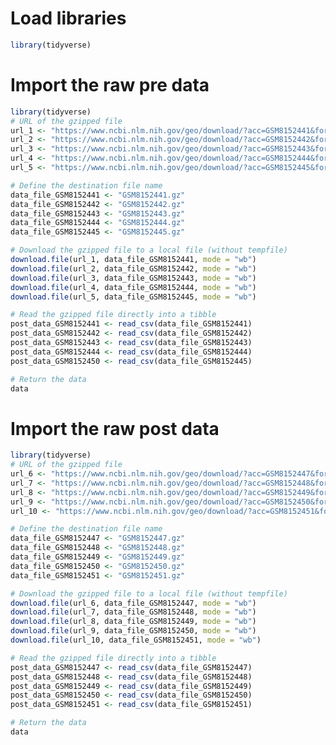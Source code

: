 # Load libraries

```r
library(tidyverse)
```

# Import the raw pre data

```r
library(tidyverse)
# URL of the gzipped file
url_1 <- "https://www.ncbi.nlm.nih.gov/geo/download/?acc=GSM8152441&format=file&file=GSM8152441%5F20220128%5F30102613280522%2D01%5F01002%5F04%2ERCC%2Egz"
url_2 <- "https://www.ncbi.nlm.nih.gov/geo/download/?acc=GSM8152442&format=file&file=GSM8152442%5F20220128%5F30102613280522%2D01%5F01004%5F05%2ERCC%2Egz"
url_3 <- "https://www.ncbi.nlm.nih.gov/geo/download/?acc=GSM8152443&format=file&file=GSM8152443%5F20220128%5F30102613280522%2D01%5F01013%5F01%2ERCC%2Egz"
url_4 <- "https://www.ncbi.nlm.nih.gov/geo/download/?acc=GSM8152444&format=file&file=GSM8152444%5F20220128%5F30102613280522%2D01%5F01014%5F02%2ERCC%2Egz"
url_5 <- "https://www.ncbi.nlm.nih.gov/geo/download/?acc=GSM8152445&format=file&file=GSM8152445%5F20220128%5F30102613280522%2D01%5F01015%5F03%2ERCC%2Egz"

# Define the destination file name
data_file_GSM8152441 <- "GSM8152441.gz"
data_file_GSM8152442 <- "GSM8152442.gz"
data_file_GSM8152443 <- "GSM8152443.gz"
data_file_GSM8152444 <- "GSM8152444.gz"
data_file_GSM8152445 <- "GSM8152445.gz"

# Download the gzipped file to a local file (without tempfile)
download.file(url_1, data_file_GSM8152441, mode = "wb")
download.file(url_2, data_file_GSM8152442, mode = "wb")
download.file(url_3, data_file_GSM8152443, mode = "wb")
download.file(url_4, data_file_GSM8152444, mode = "wb")
download.file(url_5, data_file_GSM8152445, mode = "wb")

# Read the gzipped file directly into a tibble
post_data_GSM8152441 <- read_csv(data_file_GSM8152441)
post_data_GSM8152442 <- read_csv(data_file_GSM8152442)
post_data_GSM8152443 <- read_csv(data_file_GSM8152443)
post_data_GSM8152444 <- read_csv(data_file_GSM8152444)
post_data_GSM8152450 <- read_csv(data_file_GSM8152445)

# Return the data
data
```

# Import the raw post data

```r
library(tidyverse)
# URL of the gzipped file
url_6 <- "https://www.ncbi.nlm.nih.gov/geo/download/?acc=GSM8152447&format=file&file=GSM8152447%5F20220128%5F30102613280522%2D01%5F01001%2DC3%5F06%2ERCC%2Egz"
url_7 <- "https://www.ncbi.nlm.nih.gov/geo/download/?acc=GSM8152448&format=file&file=GSM8152448%5F20220128%5F30102613280522%2D01%5F01003%2DC3%5F07%2ERCC%2Egz"
url_8 <- "https://www.ncbi.nlm.nih.gov/geo/download/?acc=GSM8152449&format=file&file=GSM8152449%5F20220128%5F30102613280522%2D01%5F01007%2DC3%5F08%2ERCC%2Egz"
url_9 <- "https://www.ncbi.nlm.nih.gov/geo/download/?acc=GSM8152450&format=file&file=GSM8152450%5F20220128%5F30102613280522%2D01%5F01011%2DC3%5F09%2ERCC%2Egz"
url_10 <- "https://www.ncbi.nlm.nih.gov/geo/download/?acc=GSM8152451&format=file&file=GSM8152451%5F20220128%5F30102613280522%2D01%5F01014%2DC3%5F10%2ERCC%2Egz"

# Define the destination file name
data_file_GSM8152447 <- "GSM8152447.gz"
data_file_GSM8152448 <- "GSM8152448.gz"
data_file_GSM8152449 <- "GSM8152449.gz"
data_file_GSM8152450 <- "GSM8152450.gz"
data_file_GSM8152451 <- "GSM8152451.gz"

# Download the gzipped file to a local file (without tempfile)
download.file(url_6, data_file_GSM8152447, mode = "wb")
download.file(url_7, data_file_GSM8152448, mode = "wb")
download.file(url_8, data_file_GSM8152449, mode = "wb")
download.file(url_9, data_file_GSM8152450, mode = "wb")
download.file(url_10, data_file_GSM8152451, mode = "wb")

# Read the gzipped file directly into a tibble
post_data_GSM8152447 <- read_csv(data_file_GSM8152447)
post_data_GSM8152448 <- read_csv(data_file_GSM8152448)
post_data_GSM8152449 <- read_csv(data_file_GSM8152449)
post_data_GSM8152450 <- read_csv(data_file_GSM8152450)
post_data_GSM8152451 <- read_csv(data_file_GSM8152451)

# Return the data
data
```
